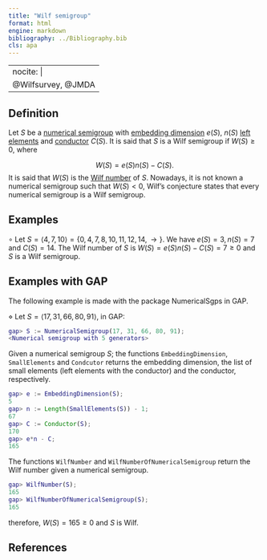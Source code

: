 ```yaml
---
title: "Wilf semigroup"
format: html
engine: markdown
bibliography: ../Bibliography.bib
cls: apa
---
```


---
nocite: |
  @Wilfsurvey, @JMDA
---

<!-- Wilf survey -->

## Definition

Let $S$ be a [numerical semigroup](../Basic-concepts/Numerical-semigroup.qmd) with [embedding dimension](../Basic-concepts/Embedding-dimension.qmd) $e(S)$, $n(S)$ [left elements](../Basic-concepts/Left-elements.qmd) and [conductor](../Basic-concepts/Conductor.qmd) $C(S)$. It is said that $S$ is a Wilf semigroup if $W(S) \ge 0$, where

$$
W(S) = e(S) n(S) - C(S).
$$ 
It is said that $W(S)$ is the [Wilf number](../Basic-concepts/Wilf-number.qmd) of $S$. Nowadays, it is not known a numerical semigroup such that $W(S) < 0$, Wilf's conjecture states that every numerical semigroup is a Wilf semigroup.

## Examples

$\circ$ Let $S = \langle 4, 7, 10 \rangle = \{ 0, 4, 7, 8, 10, 11, 12, 14, \rightarrow\}$. We have $e(S) = 3, n(S) = 7$ and $C(S) = 14$. The Wilf number of $S$ is $W(S) = e(S) n(S) - C(S) = 7 \ge 0$ and $S$ is a Wilf semigroup.

## Examples with GAP

The following example is made with the package NumericalSgps in GAP.

$\diamond$ Let $S = \langle 17, 31, 66, 80, 91 \rangle$, in GAP:

``` gap
gap> S := NumericalSemigroup(17, 31, 66, 80, 91);
<Numerical semigroup with 5 generators>
```

Given a numerical semigroup $S$; the functions `EmbeddingDimension`, `SmallElements` and `Condcutor` returns the embedding dimension, the list of small elements (left elements with the conductor) and the conductor, respectively.

``` gap
gap> e := EmbeddingDimension(S);
5
gap> n := Length(SmallElements(S)) - 1;
67
gap> C := Conductor(S);
170
gap> e*n - C;
165
```

The functions `WilfNumber` and `WilfNumberOfNumericalSemigroup` return the Wilf number given a numerical semigroup.

``` gap
gap> WilfNumber(S);
165
gap> WilfNumberOfNumericalSemigroup(S);
165
```

therefore, $W(S) = 165 \ge 0$ and $S$ is Wilf.

## References

::: {#refs}

:::
